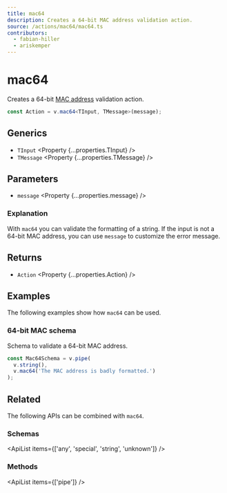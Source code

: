 ```yaml
---
title: mac64
description: Creates a 64-bit MAC address validation action.
source: /actions/mac64/mac64.ts
contributors:
  - fabian-hiller
  - ariskemper
---
```



# mac64

Creates a 64-bit [MAC address](https://en.wikipedia.org/wiki/MAC_address) validation action.

```ts
const Action = v.mac64<TInput, TMessage>(message);
```

## Generics

- `TInput` <Property {...properties.TInput} />
- `TMessage` <Property {...properties.TMessage} />

## Parameters

- `message` <Property {...properties.message} />

### Explanation

With `mac64` you can validate the formatting of a string. If the input is not a 64-bit MAC address, you can use `message` to customize the error message.

## Returns

- `Action` <Property {...properties.Action} />

## Examples

The following examples show how `mac64` can be used.

### 64-bit MAC schema

Schema to validate a 64-bit MAC address.

```ts
const Mac64Schema = v.pipe(
  v.string(),
  v.mac64('The MAC address is badly formatted.')
);
```

## Related

The following APIs can be combined with `mac64`.

### Schemas

<ApiList items={['any', 'special', 'string', 'unknown']} />

### Methods

<ApiList items={['pipe']} />
